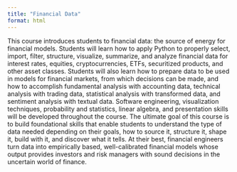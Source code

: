 ```yaml
---
title: "Financial Data"
format: html
---
```


This course introduces students to financial data: the source of energy for financial models.
Students will learn how to apply Python to properly select, import, filter, structure, visualize,
summarize, and analyze financial data for interest rates, equities, cryptocurrencies, ETFs,
securitized products, and other asset classes. Students will also learn how to prepare data to be
used in models for financial markets, from which decisions can be made, and how to accomplish
fundamental analysis with accounting data, technical analysis with trading data, statistical analysis
with transformed data, and sentiment analysis with textual data. Software engineering,
visualization techniques, probability and statistics, linear algebra, and presentation skills will be
developed throughout the course. The ultimate goal of this course is to build foundational skills
that enable students to understand the type of data needed depending on their goals, how to
source it, structure it, shape it, build with it, and discover what it tells. At their best, financial
engineers turn data into empirically based, well-calibrated financial models whose output
provides investors and risk managers with sound decisions in the uncertain world of finance.